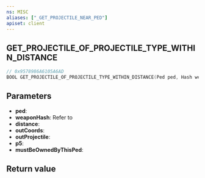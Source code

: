 ```yaml
---
ns: MISC
aliases: ["_GET_PROJECTILE_NEAR_PED"]
apiset: client
---
```

## GET_PROJECTILE_OF_PROJECTILE_TYPE_WITHIN_DISTANCE

```c
// 0x9578986A6105A6AD
BOOL GET_PROJECTILE_OF_PROJECTILE_TYPE_WITHIN_DISTANCE(Ped ped, Hash weaponHash, float distance, Vector3* outCoords, Object* outProjectile, BOOL p5, BOOL mustBeOwnedByThisPed);
```


## Parameters
* **ped**:
* **weaponHash**: Refer to <EmbeddedEnum type="eWeaponHash" />
* **distance**:
* **outCoords**:
* **outProjectile**:
* **p5**:
* **mustBeOwnedByThisPed**:

## Return value
